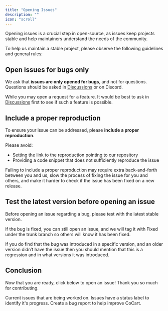 ```yaml
---
title: "Opening Issues"
description: ""
icon: "scroll"
---
```


Opening issues is a crucial step in open-source, as issues keep projects stable and help maintainers understand the needs of the community.

To help us maintain a stable project, please observe the following guidelines and general rules:

## Open issues for bugs only

We ask that **issues are only opened for bugs**, and not for questions. Questions should be asked in [Discussions](https://github.com/co-cart/co-cart/discussions) or on Discord.

While you may open a request for a feature. It would be best to ask in [Discussions](https://github.com/co-cart/co-cart/discussions) first to see if such a feature is possible.

## Include a proper reproduction

To ensure your issue can be addressed, please **include a proper reproduction**.

Please avoid:

* Setting the link to the reproduction pointing to our repository
* Providing a code snippet that does not sufficiently reproduce the issue

Failing to include a proper reproduction may require extra back-and-forth between you and us, slow the process of fixing the issue for you and others, and make it harder to check if the issue has been fixed on a new release.

## Test the latest version before opening an issue

Before opening an issue regarding a bug, please test with the latest stable version.

If the bug is fixed, you can still open an issue, and we will tag it with Fixed under the trunk branch so others will know it has been fixed.

If you do find that the bug was introduced in a specific version, and an older version didn’t have the issue then you should mention that this is a regression and in what versions it was introduced.

## Conclusion

Now that you are ready, click below to open an issue! Thank you so much for contributing.

<CardGroup cols={2}>
    <Card
    title="View current issues"
    icon="scroll"
    href="https://github.com/co-cart/co-cart/issues"
    >
        Current issues that are being worked on. Issues have a status label to identify it's progress.
    </Card>
    <Card
    title="Open new issue"
    icon="bug"
    href="https://github.com/co-cart/co-cart/issues/new/choose"
    >
        Create a bug report to help improve CoCart.
    </Card>
</CardGroup>
